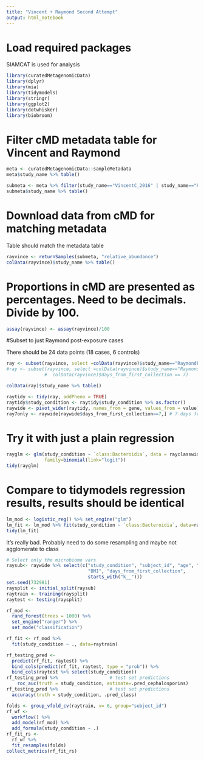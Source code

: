 ```yaml
---
title: "Vincent + Raymond Second Attempt"
output: html_notebook
---
```


# Load required packages

SIAMCAT is used for analysis

```r
library(curatedMetagenomicData)
library(dplyr)
library(mia)
library(tidymodels)
library(stringr)
library(ggplot2)
library(dotwhisker)
library(biobroom)
```

# Filter cMD metadata table for Vincent and Raymond
```r
meta <- curatedMetagenomicData::sampleMetadata
meta$study_name %>% table()

submeta <- meta %>% filter(study_name=="VincentC_2016" | study_name=="RaymondF_2016")
submeta$study_name %>% table()
```

# Download data from cMD for matching metadata
Table should match the metadata table
```r
rayvince <- returnSamples(submeta, "relative_abundance")
colData(rayvince)$study_name %>% table()
```

# Proportions in cMD are presented as percentages. Need to be decimals. Divide by 100.
```r
assay(rayvince) <- assay(rayvince)/100
```

#Subset to just Raymond post-exposure cases

There should be 24 data points (18 cases, 6 controls)
```r
ray <- subset(rayvince, select =colData(rayvince)$study_name=="RaymondF_2016")
#ray <- subset(rayvince, select =colData(rayvince)$study_name=="RaymondF_2016" &
              #  colData(rayvince)$days_from_first_collection == 7)

colData(ray)$study_name %>% table()
```

```r
raytidy <- tidy(ray, addPheno = TRUE)
raytidy$study_condition <- raytidy$study_condition %>% as.factor()
raywide <- pivot_wider(raytidy, names_from = gene, values_from = value)
ray7only <- raywide[raywide$days_from_first_collection==7,] # 7 days from collection only
```


# Try it with just a plain regression
```r
rayglm <- glm(study_condition ~ `class:Bacteroidia`, data = rayclasswide,
              family=binomial(link="logit"))
tidy(rayglm)
```

# Compare to tidymodels regression results, results should be identical

```r

lm_mod <- logistic_reg() %>% set_engine("glm")
lm_fit <- lm_mod %>% fit(study_condition ~ `class:Bacteroidia`, data=rayclasswide)
tidy(lm_fit)
```

It's really bad. Probably need to do some resampling and maybe not agglomerate to class
```r
# Select only the microbiome vars
raysub<- raywide %>% select(c("study_condition", "subject_id", "age", "gender",
                              "BMI", "days_from_first_collection",
                              starts_with("k__")))
set.seed(732981)
raysplit <- initial_split(raysub)
raytrain <- training(raysplit)
raytest <- testing(raysplit)

rf_mod <- 
  rand_forest(trees = 1000) %>% 
  set_engine("ranger") %>% 
  set_mode("classification")

rf_fit <- rf_mod %>% 
  fit(study_condition ~ ., data=raytrain)

rf_testing_pred <- 
  predict(rf_fit, raytest) %>% 
  bind_cols(predict(rf_fit, raytest, type = "prob")) %>% 
  bind_cols(raytest %>% select(study_condition))
rf_testing_pred %>%                   # test set predictions
    roc_auc(truth = study_condition, estimate=.pred_cephalosporins)
rf_testing_pred %>%                   # test set predictions
  accuracy(truth = study_condition, .pred_class)
```

```r
folds <- group_vfold_cv(raytrain, v= 6, group="subject_id")
rf_wf <- 
  workflow() %>%
  add_model(rf_mod) %>%
  add_formula(study_condition ~ .)
rf_fit_rs <- 
  rf_wf %>% 
  fit_resamples(folds)
collect_metrics(rf_fit_rs)
```

